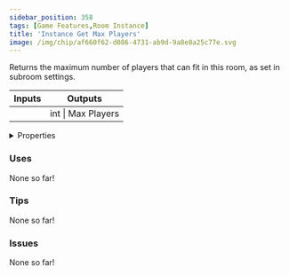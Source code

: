 ```yaml
---
sidebar_position: 358
tags: [Game Features,Room Instance]
title: 'Instance Get Max Players'
image: /img/chip/af660f62-d086-4731-ab9d-9a8e8a25c77e.svg
---
```


Returns the maximum number of players that can fit in this room, as set in subroom settings.



<IChip uuid="af660f62-d086-4731-ab9d-9a8e8a25c77e"/>

<table><thead><tr><th>Inputs</th><th>Outputs</th></tr></thead><tbody><tr><td /><td>int | Max Players</td></tr></tbody></table>

<details>
  <summary>Properties</summary>
  <div>
    <div>
    <table>
      <tbody>
        <tr>
          <td>Is beta required?</td>
          <td>No</td>
        </tr>
        <tr>
          <td>Is chip a trolling risk?</td>
          <td>No</td>
        </tr>
        <tr>
          <td>Is chip a role assignment risk?</td>
          <td>No</td>
        </tr>
        <tr>
          <td>Chip UUID</td>
          <td>af660f62-d086-4731-ab9d-9a8e8a25c77e</td>
        </tr>
        <tr>
          <td>Room availability</td>
          <td>Available everywhere</td>
        </tr>
      </tbody>
    </table>
    </div>
  </div>
</details>

### Uses

None so far!

### Tips

None so far!

### Issues

None so far!